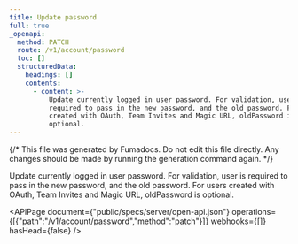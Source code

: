 ```yaml
---
title: Update password
full: true
_openapi:
  method: PATCH
  route: /v1/account/password
  toc: []
  structuredData:
    headings: []
    contents:
      - content: >-
          Update currently logged in user password. For validation, user is
          required to pass in the new password, and the old password. For users
          created with OAuth, Team Invites and Magic URL, oldPassword is
          optional.
---
```


{/* This file was generated by Fumadocs. Do not edit this file directly. Any changes should be made by running the generation command again. */}

Update currently logged in user password. For validation, user is required to pass in the new password, and the old password. For users created with OAuth, Team Invites and Magic URL, oldPassword is optional.

<APIPage document={"public/specs/server/open-api.json"} operations={[{"path":"/v1/account/password","method":"patch"}]} webhooks={[]} hasHead={false} />
